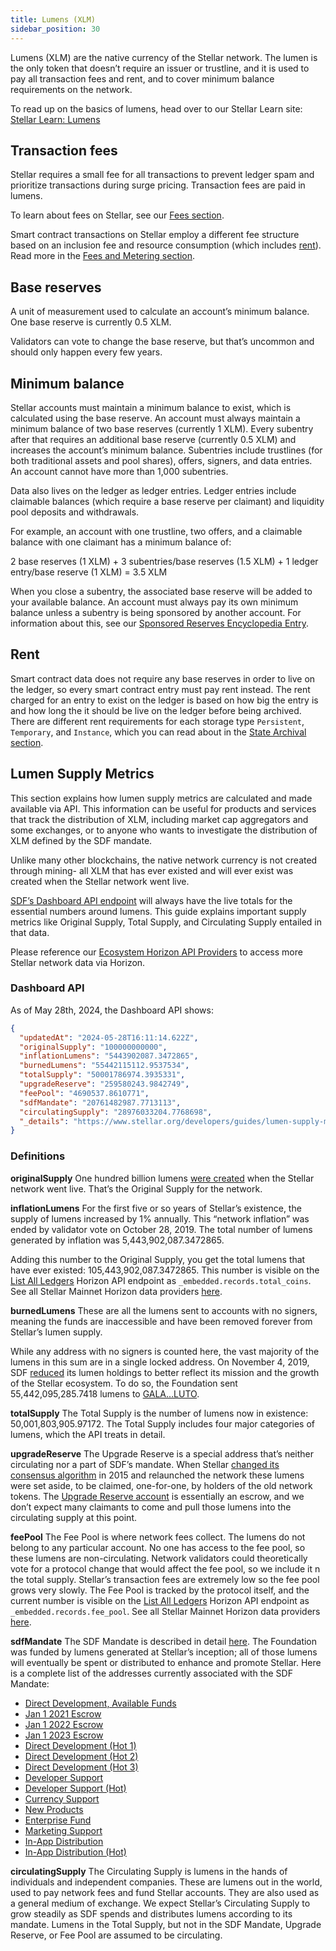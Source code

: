 ```yaml
---
title: Lumens (XLM)
sidebar_position: 30
---
```


Lumens (XLM) are the native currency of the Stellar network. The lumen is the only token that doesn’t require an issuer or trustline, and it is used to pay all transaction fees and rent, and to cover minimum balance requirements on the network.

To read up on the basics of lumens, head over to our Stellar Learn site: [Stellar Learn: Lumens](https://www.stellar.org/lumens)

## Transaction fees

Stellar requires a small fee for all transactions to prevent ledger spam and prioritize transactions during surge pricing. Transaction fees are paid in lumens.

To learn about fees on Stellar, see our [Fees section](./fees-resource-limits-metering.mdx).

Smart contract transactions on Stellar employ a different fee structure based on an inclusion fee and resource consumption (which includes [rent](#rent)). Read more in the [Fees and Metering section](./fees-resource-limits-metering.mdx).

## Base reserves

A unit of measurement used to calculate an account’s minimum balance. One base reserve is currently 0.5 XLM.

Validators can vote to change the base reserve, but that’s uncommon and should only happen every few years.

## Minimum balance

Stellar accounts must maintain a minimum balance to exist, which is calculated using the base reserve. An account must always maintain a minimum balance of two base reserves (currently 1 XLM). Every subentry after that requires an additional base reserve (currently 0.5 XLM) and increases the account’s minimum balance. Subentries include trustlines (for both traditional assets and pool shares), offers, signers, and data entries. An account cannot have more than 1,000 subentries.

Data also lives on the ledger as ledger entries. Ledger entries include claimable balances (which require a base reserve per claimant) and liquidity pool deposits and withdrawals.

For example, an account with one trustline, two offers, and a claimable balance with one claimant has a minimum balance of:

2 base reserves (1 XLM) + 3 subentries/base reserves (1.5 XLM) + 1 ledger entry/base reserve (1 XLM) = 3.5 XLM

When you close a subentry, the associated base reserve will be added to your available balance. An account must always pay its own minimum balance unless a subentry is being sponsored by another account. For information about this, see our [Sponsored Reserves Encyclopedia Entry](../encyclopedia/sponsored-reserves.mdx).

## Rent

Smart contract data does not require any base reserves in order to live on the ledger, so every smart contract entry must pay rent instead. The rent charged for an entry to exist on the ledger is based on how big the entry is and how long the it should be live on the ledger before being archived. There are different rent requirements for each storage type `Persistent`, `Temporary`, and `Instance`, which you can read about in the [State Archival section](../smart-contract-internals/state-archival.mdx).

## Lumen Supply Metrics


This section explains how lumen supply metrics are calculated and made available via API. This information can be useful for products and services that track the distribution of XLM, including market cap aggregators and some exchanges, or to anyone who wants to investigate the distribution of XLM defined by the SDF mandate.

Unlike many other blockchains, the native network currency is not created through mining- all XLM that has ever existed and will ever exist was created when the Stellar network went live.

[SDF’s Dashboard API endpoint](https://dashboard.stellar.org/api/v2/lumens) will always have the live totals for the essential numbers around lumens. This guide explains important supply metrics like Original Supply, Total Supply, and Circulating Supply entailed in that data.

Please reference our [Ecosystem Horizon API Providers](../../../network/horizon/horizon-providers) to access more Stellar network data via Horizon.

### Dashboard API

As of May 28th, 2024, the Dashboard API shows:

<CodeExample>

```json
{
  "updatedAt": "2024-05-28T16:11:14.622Z",
  "originalSupply": "100000000000",
  "inflationLumens": "5443902087.3472865",
  "burnedLumens": "55442115112.9537534",
  "totalSupply": "50001786974.3935331",
  "upgradeReserve": "259580243.9842749",
  "feePool": "4690537.8610771",
  "sdfMandate": "20761482987.7713113",
  "circulatingSupply": "28976033204.7768698",
  "_details": "https://www.stellar.org/developers/guides/lumen-supply-metrics.html"
}
```

</CodeExample>

### Definitions

**originalSupply** One hundred billion lumens [were created](https://stellar.expert/explorer/public/ledger/2) when the Stellar network went live. That’s the Original Supply for the network.

**inflationLumens** For the first five or so years of Stellar’s existence, the supply of lumens increased by 1% annually. This “network inflation” was ended by validator vote on October 28, 2019. The total number of lumens generated by inflation was 5,443,902,087.3472865.

Adding this number to the Original Supply, you get the total lumens that have ever existed: 105,443,902,087.3472865. This number is visible on the [List All Ledgers](../../../network/horizon/api-reference/resources/list-all-ledgers) Horizon API endpoint as `_embedded.records.total_coins`. See all Stellar Mainnet Horizon data providers [here](../../../network/horizon/horizon-providers).

**burnedLumens** These are all the lumens sent to accounts with no signers, meaning the funds are inaccessible and have been removed forever from Stellar’s lumen supply.

While any address with no signers is counted here, the vast majority of the lumens in this sum are in a single locked address. On November 4, 2019, SDF [reduced](https://www.stellar.org/blog/sdfs-next-steps/) its lumen holdings to better reflect its mission and the growth of the Stellar ecosystem. To do so, the Foundation sent 55,442,095,285.7418 lumens to [GALA…LUTO](https://stellar.expert/explorer/public/account/GALAXYVOIDAOPZTDLHILAJQKCVVFMD4IKLXLSZV5YHO7VY74IWZILUTO).

**totalSupply** The Total Supply is the number of lumens now in existence: 50,001,803,905.97172. The Total Supply includes four major categories of lumens, which the API treats in detail.

**upgradeReserve** The Upgrade Reserve is a special address that’s neither circulating nor a part of SDF’s mandate. When Stellar [changed its consensus algorithm](https://www.stellar.org/blog/upgraded-network-is-here/) in 2015 and relaunched the network these lumens were set aside, to be claimed, one-for-one, by holders of the old network tokens. The [Upgrade Reserve account](https://stellar.expert/explorer/public/account/GBEZOC5U4TVH7ZY5N3FLYHTCZSI6VFGTULG7PBITLF5ZEBPJXFT46YZM) is essentially an escrow, and we don’t expect many claimants to come and pull those lumens into the circulating supply at this point.

**feePool** The Fee Pool is where network fees collect. The lumens do not belong to any particular account. No one has access to the fee pool, so these lumens are non-circulating. Network validators could theoretically vote for a protocol change that would affect the fee pool, so we include it n the total supply. Stellar’s transaction fees are extremely low so the fee pool grows very slowly. The Fee Pool is tracked by the protocol itself, and the current number is visible on the [List All Ledgers](../../../network/horizon/api-reference/resources/list-all-ledgers) Horizon API endpoint as `_embedded.records.fee_pool`. See all Stellar Mainnet Horizon data providers [here](../../../network/horizon/horizon-providers).

**sdfMandate** The SDF Mandate is described in detail [here](https://www.stellar.org/foundation/mandate). The Foundation was funded by lumens generated at Stellar’s inception; all of those lumens will eventually be spent or distributed to enhance and promote Stellar. Here is a complete list of the addresses currently associated with the SDF Mandate:

- [Direct Development, Available Funds](https://stellar.expert/explorer/public/account/GB6NVEN5HSUBKMYCE5ZOWSK5K23TBWRUQLZY3KNMXUZ3AQ2ESC4MY4AQ)
- [Jan 1 2021 Escrow](https://stellar.expert/explorer/public/account/GBA6XT7YBQOERXT656T74LYUVJ6MEIOC5EUETGAQNHQHEPUFPKCW5GYM)
- [Jan 1 2022 Escrow](https://stellar.expert/explorer/public/account/GD2D6JG6D3V52ZMPIYSVHYFKVNIMXGYVLYJQ3HYHG5YDPGJ3DCRGPLTP)
- [Jan 1 2023 Escrow](https://stellar.expert/explorer/public/account/GA2VRL65L3ZFEDDJ357RGI3MAOKPJZ2Z3IJTPSC24I4KDTNFSVEQURRA)
- [Direct Development (Hot 1)](https://stellar.expert/explorer/public/account/GCEZYB47RSSSR6RMHQDTBWL4L6RY5CY2SPJU3QHP3YPB6ALPVRLPN7OQ)
- [Direct Development (Hot 2)](https://stellar.expert/explorer/public/account/GATL3ETTZ3XDGFXX2ELPIKCZL7S5D2HY3VK4T7LRPD6DW5JOLAEZSZBA)
- [Direct Development (Hot 3)](https://stellar.expert/explorer/public/account/GCVLWV5B3L3YE6DSCCMHLCK7QIB365NYOLQLW3ZKHI5XINNMRLJ6YHVX)
- [Developer Support](https://stellar.expert/explorer/public/account/GCVJDBALC2RQFLD2HYGQGWNFZBCOD2CPOTN3LE7FWRZ44H2WRAVZLFCU)
- [Developer Support (Hot)](https://stellar.expert/explorer/public/account/GCKJZ2YVECFGLUDJ5T7NZMJPPWERBNYHCXT2MZPXKELFHUSYQR5TVHJQ)
- [Currency Support](https://stellar.expert/explorer/public/account/GAMGGUQKKJ637ILVDOSCT5X7HYSZDUPGXSUW67B2UKMG2HEN5TPWN3LQ)
- [New Products](https://stellar.expert/explorer/public/account/GCPWKVQNLDPD4RNP5CAXME4BEDTKSSYRR4MMEL4KG65NEGCOGNJW7QI2)
- [Enterprise Fund](https://stellar.expert/explorer/public/account/GDUY7J7A33TQWOSOQGDO776GGLM3UQERL4J3SPT56F6YS4ID7MLDERI4)
- [Marketing Support](https://stellar.expert/explorer/public/account/GBEVKAYIPWC5AQT6D4N7FC3XGKRRBMPCAMTO3QZWMHHACLHTMAHAM2TP)
- [In-App Distribution](https://stellar.expert/explorer/public/account/GDKIJJIKXLOM2NRMPNQZUUYK24ZPVFC6426GZAEP3KUK6KEJLACCWNMX)
- [In-App Distribution (Hot)](https://stellar.expert/explorer/public/account/GAX3BRBNB5WTJ2GNEFFH7A4CZKT2FORYABDDBZR5FIIT3P7FLS2EFOZZ)

**circulatingSupply** The Circulating Supply is lumens in the hands of individuals and independent companies. These are lumens out in the world, used to pay network fees and fund Stellar accounts. They are also used as a general medium of exchange. We expect Stellar’s Circulating Supply to grow steadily as SDF spends and distributes lumens according to its mandate. Lumens in the Total Supply, but not in the SDF Mandate, Upgrade Reserve, or Fee Pool are assumed to be circulating.
